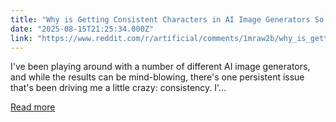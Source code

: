 ```yaml
---
title: "Why is Getting Consistent Characters in AI Image Generators So Difficult? They have no sense of consistency. Any one else frustrated with that"
date: "2025-08-15T21:25:34.000Z"
link: "https://www.reddit.com/r/artificial/comments/1mraw2b/why_is_getting_consistent_characters_in_ai_image/"
---
```


I've been playing around with a number of different AI image generators, and while the results can be mind-blowing, there's one persistent issue that's been driving me a little crazy: consistency.
 I'...

[Read more](https://www.reddit.com/r/artificial/comments/1mraw2b/why_is_getting_consistent_characters_in_ai_image/)
